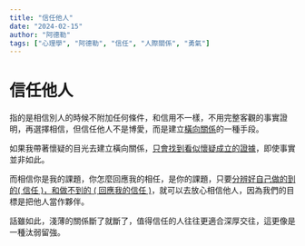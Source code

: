 ```yaml
---
title: "信任他人"
date: "2024-02-15"
author: "阿德勒"
tags: ["心理學", "阿德勒", "信任", "人際關係", "勇氣"]
---
```


# 信任他人

指的是相信別人的時候不附加任何條件，和信用不一樣，不用完整客觀的事實證明，再選擇相信，但信任他人不是博愛，而是建立[橫向關係](https://app.heptabase.com/aa5e5fd4-4215-4de1-90fe-de29e11f0187/card/3740b016-db95-4b79-8e50-e77d20c501e5#9838ff3e-d433-416d-ab88-49991b6c09f3)的一種手段。



如果我帶著懷疑的目光去建立橫向關係，[只會找到看似懷疑成立的證據](https://app.heptabase.com/aa5e5fd4-4215-4de1-90fe-de29e11f0187/card/7a2fdd68-5789-47a5-b18c-be4d958d1a33)，即使事實並非如此。



而相信你是我的課題，你怎麼回應我的相任，是你的課題，只要[分辨好自己做的到的( 信任 )，和做不到的 ( 回應我的信任 )](https://app.heptabase.com/aa5e5fd4-4215-4de1-90fe-de29e11f0187/card/4780bfb3-399e-42ad-a02f-d42cef251de9#a81ffe8d-d98d-4335-8366-f3aac532e493)，就可以去放心相信他人，因為我們的目標是把他人當作夥伴。



話雖如此，淺薄的關係斷了就斷了，值得信任的人往往更適合深厚交往，這更像是一種汰弱留強。